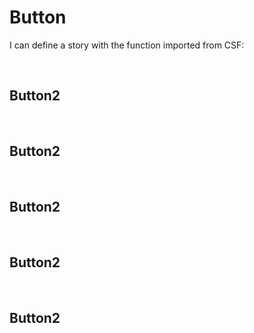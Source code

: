 

<Meta title="Demo/Button" id="1" />

# Button

I can define a <LinkTo kind="welcome--to-storybook">story</LinkTo> with the function imported from CSF:

<Story name="basic button" ><br /></Story>

## Button2

<PreviewSample />

<Story name="basic button2" ><br /></Story>

## Button2

<PreviewSample />

<Story name="basic button3" ><br /></Story>

## Button2

<PreviewSample example="plugin-touched" />

<Story name="basic button4" ><br /></Story>

## Button2

<PreviewSample />

<Story name="basic button5" ><br /></Story>

## Button2

<PreviewSample />
